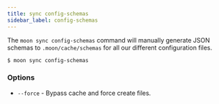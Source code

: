 ```yaml
---
title: sync config-schemas
sidebar_label: config-schemas
---
```



<VersionLabel version="1.27.0" header />

The `moon sync config-schemas` command will manually generate JSON schemas to `.moon/cache/schemas`
for all our different configuration files.

```shell
$ moon sync config-schemas
```

### Options

- `--force` - Bypass cache and force create files.
